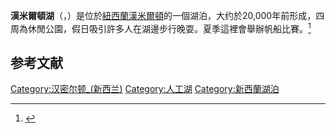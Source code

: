 {{Expand language|1=en|time=2022-06-14T02:54:00+00:00}}
'''漢米爾頓湖'''（{{lang-en|'''Hamilton Lake'''}}，{{lang-mi|'''Lake Rotoroa'''}}）是位於[[紐西蘭|紐西蘭]][[汉密尔顿_(新西兰)|漢米爾頓]]的一個湖泊，大约於20,000年前形成，四周為休閒公園，假日吸引許多人在湖邊步行晚耍。夏季這裡會舉辦帆船比賽。<ref>{{cite web |url=http://www.hyc.org.nz |title=Hamilton Yacht Club |accessdate=2007-12-02 |format= |work= }}</ref>

==参考文献==
{{reflist}}

{{oceania-geo-stub}}
{{DEFAULTSORT:Rotoroa}}
[[Category:汉密尔顿_(新西兰)|Category:汉密尔顿_(新西兰)]]
[[Category:人工湖|Category:人工湖]]
[[Category:新西蘭湖泊|Category:新西蘭湖泊]]